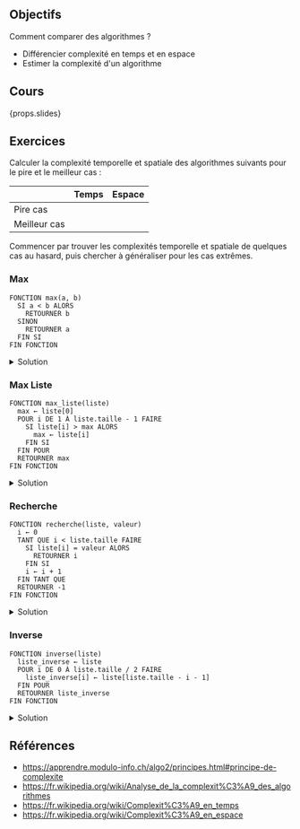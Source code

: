 ## Objectifs

Comment comparer des algorithmes ?

- Différencier complexité en temps et en espace
- Estimer la complexité d'un algorithme

## Cours

{props.slides}

## Exercices

Calculer la complexité temporelle et spatiale des algorithmes suivants pour le pire et le meilleur cas :

| &nbsp;       | Temps | Espace |
| ------------ | :---: | :----: |
| Pire cas     |       |        |
| Meilleur cas |       |        |

Commencer par trouver les complexités temporelle et spatiale de quelques cas au hasard, puis chercher à généraliser pour les cas extrêmes.

### Max

```
FONCTION max(a, b)
  SI a < b ALORS
    RETOURNER b
  SINON
    RETOURNER a
  FIN SI
FIN FONCTION
```

<details>
<summary>Solution</summary>

| &nbsp;       |                     Temps                     |       Espace        |
| ------------ | :-------------------------------------------: | :-----------------: |
| Pire cas     |             O(1) : pas de boucle              | O(1) : pas de liste |
| Meilleur cas | O(1) : on ne peut pas faire mieux que contant | O(1) : pas de liste |

</details>

### Max Liste

```
FONCTION max_liste(liste)
  max ← liste[0]
  POUR i DE 1 À liste.taille - 1 FAIRE
    SI liste[i] > max ALORS
      max ← liste[i]
    FIN SI
  FIN POUR
  RETOURNER max
FIN FONCTION
```

<details>
<summary>Solution</summary>

| &nbsp;       |                         Temps                          |         Espace          |
| ------------ | :----------------------------------------------------: | :---------------------: |
| Pire cas     |             O(n) : on parcourt une boucle              | O(n) : il y a une liste |
| Meilleur cas | O(n) : on doit de toute façon parcourir toute la liste | O(n) : il y a une liste |

</details>

### Recherche

```
FONCTION recherche(liste, valeur)
  i ← 0
  TANT QUE i < liste.taille FAIRE
    SI liste[i] = valeur ALORS
      RETOURNER i
    FIN SI
    i ← i + 1
  FIN TANT QUE
  RETOURNER -1
FIN FONCTION
```

<details>
<summary>Solution</summary>

| &nbsp;       |                     Temps                     |         Espace          |
| ------------ | :-------------------------------------------: | :---------------------: |
| Pire cas     | O(n) : l'élément cherché se trouve en dernier | O(n) : il y a une liste |
| Meilleur cas | O(1) : l'élément cherché se trouve en premier | O(n) : il y a une liste |

</details>

### Inverse

```
FONCTION inverse(liste)
  liste_inverse ← liste
  POUR i DE 0 À liste.taille / 2 FAIRE
    liste_inverse[i] ← liste[liste.taille - i - 1]
  FIN POUR
  RETOURNER liste_inverse
FIN FONCTION
```

<details>
<summary>Solution</summary>

| &nbsp;       |               Temps                |         Espace          |
| ------------ | :--------------------------------: | :---------------------: |
| Pire cas     |   O(n) : on parcourt une boucle    | O(n) : il y a une liste |
| Meilleur cas | O(n) : on doit parcourir la boucle | O(n) : il y a une liste |

</details>

## Références

- https://apprendre.modulo-info.ch/algo2/principes.html#principe-de-complexite
- https://fr.wikipedia.org/wiki/Analyse_de_la_complexit%C3%A9_des_algorithmes
- https://fr.wikipedia.org/wiki/Complexit%C3%A9_en_temps
- https://fr.wikipedia.org/wiki/Complexit%C3%A9_en_espace
